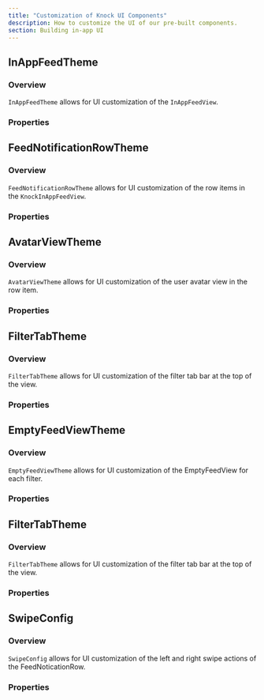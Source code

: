 ```yaml
---
title: "Customization of Knock UI Components"
description: How to customize the UI of our pre-built components.
section: Building in-app UI
---
```


## InAppFeedTheme

### Overview

`InAppFeedTheme` allows for UI customization of the `InAppFeedView`.

### Properties

<Attributes>
  <Attribute
    name="rowTheme"
    type="FeedNotificationRowTheme"
    description="Defines the UI customization of the row items."
  />
  <Attribute
    name="filterTabTheme"
    type="FilterTabTheme"
    description="Defines the UI customization of the top filter tabs."
  />
  <Attribute
    name="titleString"
    type="String?"
    description="Sets the title of the view. If set to nil, then the title view will be hidden entirely. This is usefor if you want to have a completely custom title view."
  />
  <Attribute
    name="textStyle"
    type="TextStyle?"
    description="Sets the textStyle for the title of the view."
  />
  <Attribute
    name="upperBackgroundColor"
    type="Color?"
    description="Sets the background color of the top portion of the view (title view, filter view, and top action buttons view)."
  />
  <Attribute
    name="lowerBackgroundColor"
    type="Color?"
    description="Sets the background color of the bottom portion of the view (the list)."
  />
</Attributes>

## FeedNotificationRowTheme

### Overview

`FeedNotificationRowTheme` allows for UI customization of the row items in the `KnockInAppFeedView`.

### Properties

<Attributes>
  <Attribute
    name="backgroundColor"
    type="Color"
    description="Background color of the FeedNoticationRow."
  />
  <Attribute
    name="bodyTextStyle"
    type="TextStyle?"
    description="Set the textStyle of the body of the message."
  />
  <Attribute
    name="unreadNotificationCircleColor"
    type="Color"
    description="Color of the unread circle indicator in the top left of the row."
  />
  <Attribute
    name="showAvatarView"
    type="Bool"
    description="Show or hide the avatar/initials view in the upper left corner of the row."
  />
  <Attribute
    name="avatarViewTheme"
    type="AvatarViewTheme"
    description="Customize styling of avatarview."
  />
  <Attribute
    name="primaryActionButtonConfig"
    type="ActionButtonConfig"
    description="Styling for primary action buttons."
  />
  <Attribute
    name="secondaryActionButtonConfig"
    type="ActionButtonConfig"
    description="Styling for secondary action buttons."
  />
  <Attribute
    name="sentAtDateFormatter"
    type="DateTimeFormatter"
    description="DateTimeFormatter for the sent timestamp at the bottom of the row."
  />
  <Attribute
    name="sentAtDateTextStle"
    type="TextStyle"
    description="TextStyle for sent timestamp."
  />
  <Attribute
    name="markAsReadSwipeConfig"
    type="SwipeConfig?"
    description="This is the config to set the mark as read/unread swipe actions. Set to null to remove the action entirely."
  />
  <Attribute
    name="archiveSwipeConfig"
    type="SwipeConfig?"
    description="This is the config to set the archive/unarchive swipe actions. Set to null to remove the action entirely."
  />
</Attributes>

## AvatarViewTheme

### Overview

`AvatarViewTheme` allows for UI customization of the user avatar view in the row item.

### Properties

<Attributes>
  <Attribute
    name="avatarViewBackgroundColor"
    type="Color?"
    description="Background color of the view. This is more apparent when the view is showing initials instead of an image."
  />
  <Attribute
    name="avatarViewInitialsTextStyle"
    type="TextStyle?"
    description="TextStyle for the initials view."
  />
  <Attribute
    name="avatarViewSize"
    type="CGFloat"
    description="Overall size of the avatar view."
  />
</Attributes>

## FilterTabTheme

### Overview

`FilterTabTheme` allows for UI customization of the filter tab bar at the top of the view.

### Properties

<Attributes>
  <Attribute
    name="selectedColor"
    type="Color?"
    description="The color the tab will be in the selected state"
  />
  <Attribute
    name="unselectedColor"
    type="Color?"
    description="The color the tab will be in the unselected state."
  />
  <Attribute
    name="textStyle"
    type="TextStyle"
    description="The TextStyle of the filter tab text."
  />
</Attributes>

## EmptyFeedViewTheme

### Overview

`EmptyFeedViewTheme` allows for UI customization of the EmptyFeedView for each filter.

### Properties

<Attributes>
  <Attribute
    name="backgroundColor"
    type="Color?"
    description="The background color of the view."
  />
  <Attribute
    name="title"
    type="String?"
    description="The title of the EmptyFeedView."
  />
  <Attribute
    name="titleTextStyle"
    type="TextStyle"
    description="The TextStyle of the title."
  />
  <Attribute
    name="subtitle"
    type="TextStyle"
    description="The subtitle of the EmptyFeedView."
  />
  <Attribute
    name="subtitleTextStyle"
    type="TextStyle"
    description="The TextStyle of the subtitle."
  />
  <Attribute
    name="icon"
    type="ImageVector?"
    description="The TextStyle of the filter tab text."
  />
  <Attribute
    name="iconResId"
    type="Int?"
    description="The TextStyle of the filter tab text."
  />
  <Attribute
    name="iconSize"
    type="Int?"
    description="The TextStyle of the filter tab text."
  />
  <Attribute
    name="iconColor"
    type="Color?"
    description="The TextStyle of the filter tab text."
  />
</Attributes>

## FilterTabTheme

### Overview

`FilterTabTheme` allows for UI customization of the filter tab bar at the top of the view.

### Properties

<Attributes>
  <Attribute
    name="selectedColor"
    type="Color?"
    description="The color the tab will be in the selected state"
  />
  <Attribute
    name="unselectedColor"
    type="Color?"
    description="The color the tab will be in the unselected state."
  />
  <Attribute
    name="textStyle"
    type="TextStyle"
    description="The TextStyle of the filter tab text."
  />
</Attributes>

## SwipeConfig

### Overview

`SwipeConfig` allows for UI customization of the left and right swipe actions of the FeedNoticationRow.

### Properties

<Attributes>
  <Attribute
    name="action"
    type="FeedNotificationRowSwipeAction?"
    description="The action you want taken on the swipe"
  />
  <Attribute
    name="title"
    type="String?"
    description="The title of the swipe action (e.g. `Read`)."
  />
  <Attribute
    name="inverseTitle"
    type="String?"
    description="The inverse title of the swipe action (e.g. `Unread`)."
  />
  <Attribute
    name="titleStyle"
    type="TextStyle?"
    description="The textStyle of the title."
  />
  <Attribute name="imageId" type="Int?" description="The image resourse." />
  <Attribute
    name="inverseImageId"
    type="Int?"
    description="The inverse image resourse."
  />
  <Attribute
    name="imageSize"
    type="Int?"
    description="The size of the image."
  />
  <Attribute
    name="imageColor"
    type="Color?"
    description="The color of the image."
  />
  <Attribute
    name="swipeColor"
    type="Color?"
    description="The background color of the swipe action."
  />
</Attributes>
